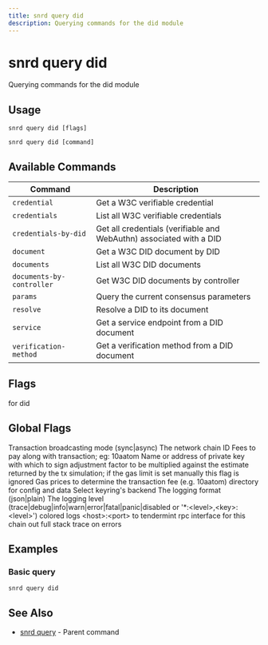 ```yaml
---
title: snrd query did
description: Querying commands for the did module
---
```


# snrd query did

Querying commands for the did module

## Usage

```shell
snrd query did [flags]
```

```shell
snrd query did [command]
```

## Available Commands

| Command | Description |
|---------|-------------|
| `credential` | Get a W3C verifiable credential |
| `credentials` | List all W3C verifiable credentials |
| `credentials-by-did` | Get all credentials (verifiable and WebAuthn) associated with a DID |
| `document` | Get a W3C DID document by DID |
| `documents` | List all W3C DID documents |
| `documents-by-controller` | Get W3C DID documents by controller |
| `params` | Query the current consensus parameters |
| `resolve` | Resolve a DID to its document |
| `service` | Get a service endpoint from a DID document |
| `verification-method` | Get a verification method from a DID document |

## Flags

<ParamField path="help" type="string">
  for did
</ParamField>

## Global Flags

<ParamField path="broadcast-mode" type="string" default="sync">
  Transaction broadcasting mode (sync|async)
</ParamField>

<ParamField path="chain-id" type="string">
  The network chain ID
</ParamField>

<ParamField path="fees" type="string">
  Fees to pay along with transaction; eg: 10aatom
</ParamField>

<ParamField path="from" type="string">
  Name or address of private key with which to sign
</ParamField>

<ParamField path="gas-adjustment" type="float" default="1">
  adjustment factor to be multiplied against the estimate returned by the tx simulation; if the gas limit is set manually this flag is ignored
</ParamField>

<ParamField path="gas-prices" type="string">
  Gas prices to determine the transaction fee (e.g. 10aatom)
</ParamField>

<ParamField path="home" type="string" default="/Users/prad/.sonr">
  directory for config and data
</ParamField>

<ParamField path="keyring-backend" type="string" default="os">
  Select keyring's backend
</ParamField>

<ParamField path="log_format" type="string" default="plain">
  The logging format (json|plain)
</ParamField>

<ParamField path="log_level" type="string" default="info">
  The logging level (trace|debug|info|warn|error|fatal|panic|disabled or '*:&lt;level&gt;,&lt;key&gt;:&lt;level&gt;')
</ParamField>

<ParamField path="log_no_color" type="string">
  colored logs
</ParamField>

<ParamField path="node" type="string" default="tcp://localhost:26657">
  &lt;host&gt;:&lt;port&gt; to tendermint rpc interface for this chain
</ParamField>

<ParamField path="trace" type="string">
  out full stack trace on errors
</ParamField>

## Examples

### Basic query

```shell
snrd query did
```

## See Also

- [snrd query](./snrd_query.mdx) - Parent command
